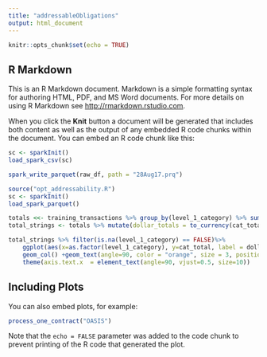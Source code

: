 ```yaml
---
title: "addressableObligations"
output: html_document
---
```


```r
knitr::opts_chunk$set(echo = TRUE)
```

## R Markdown

This is an R Markdown document. Markdown is a simple formatting syntax for authoring HTML, PDF, and MS Word documents. For more details on using R Markdown see <http://rmarkdown.rstudio.com>.

When you click the **Knit** button a document will be generated that includes both content as well as the output of any embedded R code chunks within the document. You can embed an R code chunk like this:

```r
sc <- sparkInit()
load_spark_csv(sc)

```

```r
spark_write_parquet(raw_df, path = "28Aug17.prq")
```

```r
source("opt_addressability.R")
sc <- sparkInit()
load_spark_parquet()

```

```r
totals <<- training_transactions %>% group_by(level_1_category) %>% summarise(cat_total = sum(dollars_obligated)) %>% collect()
total_strings <- totals %>% mutate(dollar_totals = to_currency(cat_total, currency_symbol = "$", symbol_first = TRUE, group_size = 3, group_delim = ",", decimal_size = 2,decimal_delim = ".")) %>% collect()                                                                                                     

total_strings %>% filter(is.na(level_1_category) == FALSE)%>%
    ggplot(aes(x=as.factor(level_1_category), y=cat_total, label = dollar_totals) ) + 
    geom_col() +geom_text(angle=90, color = "orange", size = 3, position = position_stack(vjust = 0.5))+
    theme(axis.text.x  = element_text(angle=90, vjust=0.5, size=10))
```
## Including Plots

You can also embed plots, for example:

```r
process_one_contract("OASIS")
```

Note that the `echo = FALSE` parameter was added to the code chunk to prevent printing of the R code that generated the plot.

```r
  
```


